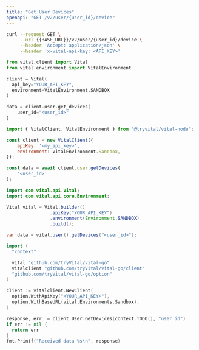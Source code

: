 ```yaml
---
title: "Get User Devices"
openapi: "GET /v2/user/{user_id}/device"
---
```


<RequestExample>

```bash Shell
curl --request GET \
     --url {{BASE_URL}}/v2/user/{user_id}/device \
     --header 'Accept: application/json' \
     --header 'x-vital-api-key: <API_KEY>'
```

```python Python
from vital.client import Vital
from vital.environment import VitalEnvironment

client = Vital(
  api_key="YOUR_API_KEY",
  environment=VitalEnvironment.SANDBOX
)

data = client.user.get_devices(
    user_id="<user_id>"
)
```

```javascript Node
import { VitalClient, VitalEnvironment } from '@tryvital/vital-node';

const client = new VitalClient({
    apiKey: '<my_api_key>',
    environment: VitalEnvironment.Sandbox,
});

const data = await client.user.getDevices(
    '<user_id>'
);
```

```java Java
import com.vital.api.Vital;
import com.vital.api.core.Environment;

Vital vital = Vital.builder()
                .apiKey("YOUR_API_KEY")
                .environment(Environment.SANDBOX)
                .build();

var data = vital.user().getDevices("<user_id>");
```

```go Go
import (
  "context"

  vital "github.com/tryVital/vital-go"
  vitalclient "github.com/tryVital/vital-go/client"
  "github.com/tryVital/vital-go/option"
)

client := vitalclient.NewClient(
  option.WithApiKey("<YOUR_API_KEY>"),
  option.WithBaseURL(vital.Environments.Sandbox),
)

response, err := client.User.GetDevices(context.TODO(), "user_id")
if err != nil {
  return err
}
fmt.Printf("Received data %s\n", response)
```

</RequestExample>
